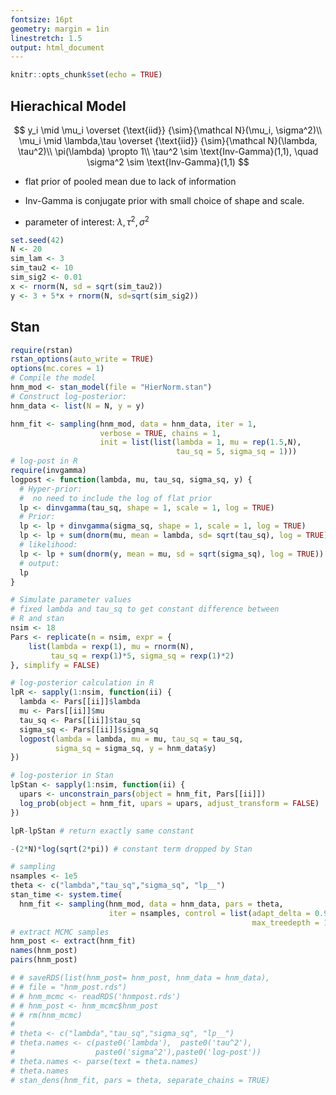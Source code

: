 ```yaml
---
fontsize: 16pt
geometry: margin = 1in
linestretch: 1.5
output: html_document
---
```

\newcommand{\var}{\mathrm{var}}
\newcommand{\indep}{\perp \!\!\! \perp}
\newcommand{\N}{{\mathcal N}}
\newcommand{\iid}{\overset {\text{iid}} {\sim}}
\newcommand{\IG}{\text{Inv-Gamma}}


```r
knitr::opts_chunk$set(echo = TRUE)
```


## Hierachical Model 

$$
y_i \mid \mu_i \iid \N (\mu_i, \sigma^2)\\
\mu_i \mid \lambda,\tau \iid \N(\lambda, \tau^2)\\
\pi(\lambda) \propto 1\\
\tau^2 \sim \IG(1,1), \quad \sigma^2 \sim \IG(1,1)
$$

* flat prior of pooled mean due to lack of information 

* Inv-Gamma is conjugate prior with small choice of shape and scale. 

* parameter of interest: $\lambda, \tau^2, \sigma^2$

```r
set.seed(42)
N <- 20
sim_lam <- 3
sim_tau2 <- 10
sim_sig2 <- 0.01
x <- rnorm(N, sd = sqrt(sim_tau2))
y <- 3 + 5*x + rnorm(N, sd=sqrt(sim_sig2))
```

## Stan

```r
require(rstan)
rstan_options(auto_write = TRUE)
options(mc.cores = 1)
# Compile the model
hnm_mod <- stan_model(file = "HierNorm.stan") 
# Construct log-posterior: 
hnm_data <- list(N = N, y = y)
```

```r
hnm_fit <- sampling(hnm_mod, data = hnm_data, iter = 1, 
                    verbose = TRUE, chains = 1,
                    init = list(list(lambda = 1, mu = rep(1.5,N), 
                                     tau_sq = 5, sigma_sq = 1)))
# log-post in R
require(invgamma)
logpost <- function(lambda, mu, tau_sq, sigma_sq, y) {
  # Hyper-prior:
  #  no need to include the log of flat prior
  lp <- dinvgamma(tau_sq, shape = 1, scale = 1, log = TRUE)
  # Prior:
  lp <- lp + dinvgamma(sigma_sq, shape = 1, scale = 1, log = TRUE)
  lp <- lp + sum(dnorm(mu, mean = lambda, sd= sqrt(tau_sq), log = TRUE))
  # likelihood:
  lp <- lp + sum(dnorm(y, mean = mu, sd = sqrt(sigma_sq), log = TRUE)) 
  # output: 
  lp
}

# Simulate parameter values
# fixed lambda and tau_sq to get constant difference between
# R and stan
nsim <- 18
Pars <- replicate(n = nsim, expr = {
    list(lambda = rexp(1), mu = rnorm(N), 
         tau_sq = rexp(1)*5, sigma_sq = rexp(1)*2)
}, simplify = FALSE)

# log-posterior calculation in R
lpR <- sapply(1:nsim, function(ii) {
  lambda <- Pars[[ii]]$lambda 
  mu <- Pars[[ii]]$mu 
  tau_sq <- Pars[[ii]]$tau_sq
  sigma_sq <- Pars[[ii]]$sigma_sq
  logpost(lambda = lambda, mu = mu, tau_sq = tau_sq, 
          sigma_sq = sigma_sq, y = hnm_data$y)
})

# log-posterior in Stan
lpStan <- sapply(1:nsim, function(ii) {
  upars <- unconstrain_pars(object = hnm_fit, Pars[[ii]])
  log_prob(object = hnm_fit, upars = upars, adjust_transform = FALSE)
})

lpR-lpStan # return exactly same constant

-(2*N)*log(sqrt(2*pi)) # constant term dropped by Stan
```

```r
# sampling
nsamples <- 1e5
theta <- c("lambda","tau_sq","sigma_sq", "lp__")
stan_time <- system.time(
  hnm_fit <- sampling(hnm_mod, data = hnm_data, pars = theta,
                      iter = nsamples, control = list(adapt_delta = 0.99, 
                                                      max_treedepth = 15)))
# extract MCMC samples
hnm_post <- extract(hnm_fit)
names(hnm_post) 
pairs(hnm_post)

```

```r
# # saveRDS(list(hnm_post= hnm_post, hnm_data = hnm_data), 
# # file = "hnm_post.rds")
# # hnm_mcmc <- readRDS('hnmpost.rds')
# # hnm_post <- hnm_mcmc$hnm_post
# # rm(hnm_mcmc)
# 
# theta <- c("lambda","tau_sq","sigma_sq", "lp__")
# theta.names <- c(paste0('lambda'),  paste0('tau^2'), 
#                  paste0('sigma^2'),paste0('log-post'))
# theta.names <- parse(text = theta.names)
# theta.names
# stan_dens(hnm_fit, pars = theta, separate_chains = TRUE)
```


## 

